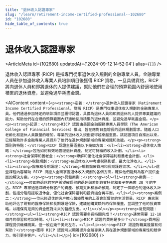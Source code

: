 ```yaml
---
title: "退休收入認證專家"
slug: "/learn/retirement-income-certified-professional--102680"
id: "102680"
hide_table_of_contents: true
---
```



# 退休收入認證專家

<ArticleMeta id={102680} updatedAt={'2024-09-12 14:52:04'} alias={`[]`} />
<div className='border-solid border-b border-t-0 my-4 border-[var(--ifm-color-gray-300)]' />

退休收入認證專家 (RICP) 是指專門從事退休收入規劃的金融專業人員。金融專業人員在參加退休收入專業人員培訓項目後獲得 RICP 資格。一旦具備資格，RICP 將向退休人員和即將退休的人提供建議，幫助他們在合理的預算範圍內舒適地使用積累的退休資產，並避免過早耗盡金錢。

<AIContent content={`<p><strong>定義：</strong>退休收入認證專家（Retirement Income Certified Professional，簡稱 RICP）是專門從事退休收入規劃的金融專業人員。他們通過參加特定的培訓項目並獲得認證，具備為退休人員和即將退休的人提供專業建議的能力，幫助他們在合理的預算範圍內舒適地使用積累的退休資產，並避免過早耗盡金錢。</p><p><strong>起源：</strong>RICP 認證由美國金融服務專業人員學院（The American College of Financial Services）推出，旨在應對日益增長的退休規劃需求。隨着人口老齡化和退休人員數量的增加，專業的退休收入規劃變得越來越重要。該認證項目自推出以來，已經幫助許多金融專業人員提升了他們在退休規劃領域的專業知識和技能。</p><p><strong>類別與特點：</strong>RICP 認證主要涵蓋以下幾個方面：<ul><li><strong>退休收入策略：</strong>包括如何有效地管理退休資產，制定可持續的收入計劃。</li><li><strong>社會保障和養老金：</strong>瞭解和優化社會保障福利和養老金計劃。</li><li><strong>税務規劃：</strong>在退休收入中考慮税務影響，最大化淨收入。</li><li><strong>醫療和長期護理：</strong>規劃醫療費用和長期護理需求。</li></ul>這些課程內容幫助 RICP 持證人全面掌握退休收入規劃的各個方面，確保他們能夠為客户提供全面的解決方案。</p><p><strong>具體案例：</strong><ol><li><strong>案例一：</strong>一位即將退休的客户希望確保他的退休儲蓄能夠支持他和妻子在未來 30 年的生活。RICP 專家通過詳細分析客户的資產、預期支出和壽命預期，制定了一個綜合的退休收入計劃，包括分階段提取退休金、優化社會保障福利和投資組合再平衡。</li><li><strong>案例二：</strong>一位已經退休的客户擔心醫療費用的上漲會影響他的生活質量。RICP 專家幫助他評估了現有的醫療保險和長期護理保險，建議他購買額外的保險覆蓋，並調整了他的投資策略，以確保有足夠的資金應對未來的醫療支出。</li></ol></p><p><strong>常見問題：</strong><ul><li><strong>RICP 認證需要多長時間完成？</strong>通常需要 12-18 個月的學習和考試時間。</li><li><strong>RICP 認證的費用是多少？</strong>費用因課程提供機構而異，但一般在幾千美元左右。</li><li><strong>RICP 認證對職業發展有何幫助？</strong>獲得 RICP 認證可以顯著提升金融專業人員在退休規劃領域的專業性和競爭力，吸引更多客户。</li></ul></p>`} id={102680} />
